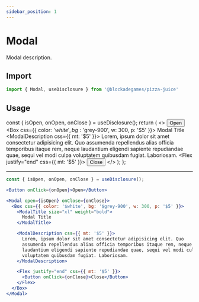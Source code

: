 ```yaml
---
sidebar_position: 1
---
```



# Modal

Modal description.
 

## Import
```jsx
import { Modal, useDisclosure } from '@blockadegames/pizza-juice'
```

## Usage

  const { isOpen, onOpen, onClose } = useDisclosure();
  return (
    <>
      <Button onClick={onOpen}>Open</Button>
      <Modal open={isOpen} onClose={onClose}>
        <Box css={{ color: '$white', bg: '$grey-900', w: 300, p: '$5' }}>
          <ModalTitle size="xl" weight="bold">
            Modal Title
          </ModalTitle>
          <ModalDescription css={{ mt: '$5' }}>
            Lorem, ipsum dolor sit amet consectetur adipisicing elit. Quo
            assumenda repellendus alias officia temporibus itaque rem, neque
            laudantium eligendi sapiente repudiandae quae, sequi vel modi culpa
            voluptatem quibusdam fugiat. Laboriosam.
          </ModalDescription>
          <Flex justify="end" css={{ mt: '$5' }}>
            <Button onClick={onClose}>Close</Button>
          </Flex>
        </Box>
      </Modal>
    </>
  );
};

<ExampleModal />

- - -

```jsx
const { isOpen, onOpen, onClose } = useDisclosure();

<Button onClick={onOpen}>Open</Button>

<Modal open={isOpen} onClose={onClose}>
  <Box css={{ color: '$white', bg: '$grey-900', w: 300, p: '$5' }}>
    <ModalTitle size="xl" weight="bold">
      Modal Title
    </ModalTitle>

    <ModalDescription css={{ mt: '$5' }}>
      Lorem, ipsum dolor sit amet consectetur adipisicing elit. Quo
      assumenda repellendus alias officia temporibus itaque rem, neque
      laudantium eligendi sapiente repudiandae quae, sequi vel modi culpa
      voluptatem quibusdam fugiat. Laboriosam.
    </ModalDescription>

    <Flex justify="end" css={{ mt: '$5' }}>
      <Button onClick={onClose}>Close</Button>
    </Flex>
  </Box>
</Modal>
```
